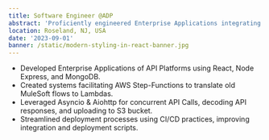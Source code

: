 ```yaml
---
title: Software Engineer @ADP
abstract: 'Proficiently engineered Enterprise Applications integrating React, Node Express, and MongoDB, while also pioneering systems to transition MuleSoft flows to Lambdas via AWS Step-Functions. Leveraged Asyncio & Aiohttp for optimizing API Calls and data management, alongside enhancing deployment processes through CI/CD methodologies for streamlined integration and deployment.'
location: Roseland, NJ, USA
date: '2023-09-01'
banner: /static/modern-styling-in-react-banner.jpg
---
```


- Developed Enterprise Applications of API Platforms using React, Node Express, and MongoDB.
- Created systems facilitating AWS Step-Functions to translate old MuleSoft flows to Lambdas.
- Leveraged Asyncio & Aiohttp for concurrent API Calls, decoding API responses, and uploading to S3 bucket.
- Streamlined deployment processes using CI/CD practices, improving integration and deployment scripts.
